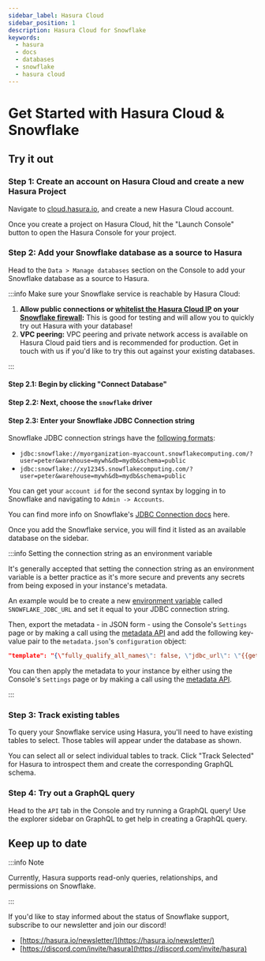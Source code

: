 ```yaml
---
sidebar_label: Hasura Cloud
sidebar_position: 1
description: Hasura Cloud for Snowflake
keywords:
  - hasura
  - docs
  - databases
  - snowflake
  - hasura cloud
---
```



# Get Started with Hasura Cloud & Snowflake

## Try it out

### Step 1: Create an account on Hasura Cloud and create a new Hasura Project

Navigate to
[cloud.hasura.io](https://cloud.hasura.io/signup/?pg=docs&plcmt=body&cta=navigate-to-cloud-hasura-io&tech=default), and
create a new Hasura Cloud account.

Once you create a project on Hasura Cloud, hit the "Launch Console" button to open the Hasura Console for your project.

<Thumbnail
  src="/img/databases/data-connector/create-project.png"
  alt="Connect new or existing database"
  width="1000px"
/>

### Step 2: Add your Snowflake database as a source to Hasura

Head to the `Data > Manage databases` section on the Console to add your Snowflake database as a source to Hasura.

:::info Make sure your Snowflake service is reachable by Hasura Cloud:

1.  **Allow public connections or
    [whitelist the Hasura Cloud IP](/hasura-cloud/projects/create.mdx#cloud-projects-create-allow-nat-ip) on your
    [Snowflake firewall](https://docs.snowflake.com/en/user-guide/network-policies.html):** This is good for testing and
    will allow you to quickly try out Hasura with your database!
2.  **VPC peering:** VPC peering and private network access is available on Hasura Cloud paid tiers and is recommended
    for production. Get in touch with us if you'd like to try this out against your existing databases.

:::

#### Step 2.1: Begin by clicking "Connect Database"

<Thumbnail src="/img/databases/data-connector/manage-databases.png" alt="Manage databases" width="1000px" />

#### Step 2.2: Next, choose the `snowflake` driver

<Thumbnail src="/img/databases/snowflake/choose-snowflake.png" alt="temp" width="1000px" />

#### Step 2.3: Enter your Snowflake JDBC Connection string

<Thumbnail
  src="/img/databases/snowflake/database-config.png"
  alt="Setting the Snowflake connection details."
  width="1000px"
/>

Snowflake JDBC connection strings have the
[following formats](https://docs.snowflake.com/en/user-guide/jdbc-configure.html#examples):

- `jdbc:snowflake://myorganization-myaccount.snowflakecomputing.com/?user=peter&warehouse=mywh&db=mydb&schema=public`
- `jdbc:snowflake://xy12345.snowflakecomputing.com/?user=peter&warehouse=mywh&db=mydb&schema=public`

You can get your `account id` for the second syntax by logging in to Snowflake and navigating to `Admin -> Accounts`.

You can find more info on Snowflake's
[JDBC Connection docs](https://docs.snowflake.com/en/user-guide/jdbc-configure.html#jdbc-driver-connection-string) here.

Once you add the Snowflake service, you will find it listed as an available database on the sidebar.

:::info Setting the connection string as an environment variable

It's generally accepted that setting the connection string as an environment variable is a better practice as it's more
secure and prevents any secrets from being exposed in your instance's metadata.

An example would be to create a new
[environment variable](/deployment/graphql-engine-flags/index.mdx#using-environment-variables) called
`SNOWFLAKE_JDBC_URL` and set it equal to your JDBC connection string.

Then, export the metadata - in JSON form - using the Console's `Settings` page or by making a call using the
[metadata API](api-reference/metadata-api/manage-metadata.mdx#metadata-export-metadata) and add the following key-value
pair to the `metadata.json`'s `configuration` object:

```json
"template": "{\"fully_qualify_all_names\": false, \"jdbc_url\": \"{{getEnvironmentVariable(\"SNOWFLAKE_JDBC_URL\")}}\"}"
```

You can then apply the metadata to your instance by either using the Console's `Settings` page or by making a call using
the [metadata API](api-reference/metadata-api/manage-metadata.mdx#metadata-apply-metadata).

:::

### Step 3: Track existing tables

To query your Snowflake service using Hasura, you'll need to have existing tables to select. Those tables will appear
under the database as shown.

<Thumbnail src="/img/databases/snowflake/track-tables-1.png" alt="Tracking tables." width="1000px" />

You can select all or select individual tables to track. Click "Track Selected" for Hasura to introspect them and create
the corresponding GraphQL schema.

<Thumbnail src="/img/databases/snowflake/track-tables-2.png" alt="Tracking tables selected." width="1000px" />

### Step 4: Try out a GraphQL query

Head to the `API` tab in the Console and try running a GraphQL query! Use the explorer sidebar on GraphQL to get help in
creating a GraphQL query.

<Thumbnail src="/img/databases/snowflake/query.png" alt="Try a GraphQL query" width="1000px" />

## Keep up to date

:::info Note

Currently, Hasura supports read-only queries, relationships, and permissions on Snowflake.

:::

If you'd like to stay informed about the status of Snowflake support, subscribe to our newsletter and join our discord!

- [https://hasura.io/newsletter/](https://hasura.io/newsletter/)
- [https://discord.com/invite/hasura](https://discord.com/invite/hasura)
